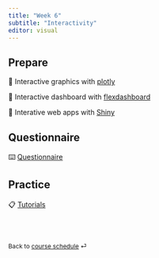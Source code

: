 ```yaml
---
title: "Week 6"
subtitle: "Interactivity"
editor: visual
---
```



## Prepare


📖 Interactive graphics with [plotly](/contents/week-6/01_interactive_graphics.qmd)

📖 Interactive dashboard with [flexdashboard](/contents/week-6/02_flexdashboard.qmd)

📖 Interative web apps with [Shiny](/contents/week-6/03_shiny.qmd)



## Questionnaire

⌨️ [Questionnaire](/questionnaire/qcm-week-6.qmd)

## Practice

📋 [Tutorials](/labs/lab-week-6.qmd)

<br><br>

::: {style="font-size: 0.875em;"}
Back to [course schedule](/ "Course schedule") ⏎
:::
